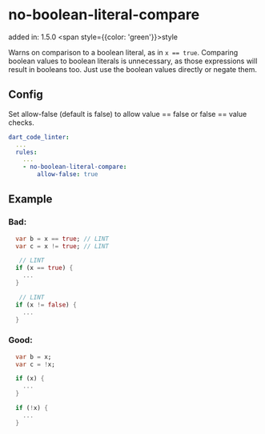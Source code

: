 # no-boolean-literal-compare
added in: 1.5.0 <span style={{color: 'green'}}>style</span>

Warns on comparison to a boolean literal, as in `x == true`. Comparing boolean values to boolean literals is unnecessary, as those expressions will result in booleans too. Just use the boolean values directly or negate them.

## Config
Set allow-false (default is false) to allow value == false or false == value checks.
```yaml
dart_code_linter:
  ...
  rules:
    ...
    - no-boolean-literal-compare:
        allow-false: true
```
## Example
### Bad:
```dart
  var b = x == true; // LINT
  var c = x != true; // LINT

   // LINT
  if (x == true) {
    ...
  }

   // LINT
  if (x != false) {
    ...
  }
```
### Good:
```dart
  var b = x;
  var c = !x;

  if (x) {
    ...
  }

  if (!x) {
    ...
  }
```
